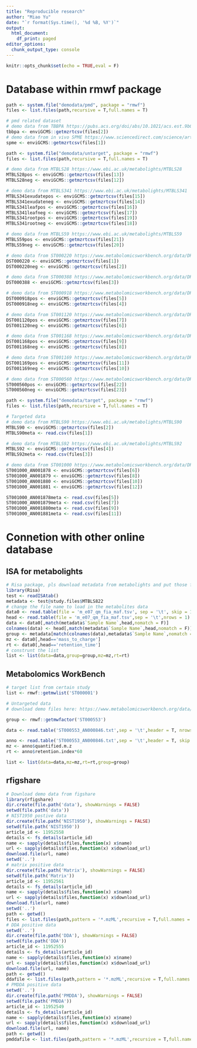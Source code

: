 ```yaml
---
title: "Reproducible research"
author: "Miao Yu"
date: "`r format(Sys.time(), '%d %B, %Y')`"
output:
  html_document:
    df_print: paged
editor_options: 
  chunk_output_type: console
---
```


```r
knitr::opts_chunk$set(echo = TRUE,eval = F)
```

# Database within rmwf package

```r
path <- system.file("demodata/pmd", package = "rmwf")
files <- list.files(path,recursive = T,full.names = T)

# pmd related dataset
# demo data from TBBPA https://pubs.acs.org/doi/abs/10.1021/acs.est.9b02122
tbbpa <- enviGCMS::getmzrtcsv(files[2])
# demo data from in vivo SPME https://www.sciencedirect.com/science/article/pii/S0003267018313047
spme <- enviGCMS::getmzrtcsv(files[1])

path <- system.file("demodata/untarget", package = "rmwf")
files <- list.files(path,recursive = T,full.names = T)

# demo data from MTBLS28 https://www.ebi.ac.uk/metabolights/MTBLS28
MTBLS28pos <- enviGCMS::getmzrtcsv(files[13])
MTBLS28neg <- enviGCMS::getmzrtcsv(files[12])

# demo data from MTBLS341 https://www.ebi.ac.uk/metabolights/MTBLS341
MTBLS341exudatepos <- enviGCMS::getmzrtcsv(files[15])
MTBLS341exudateneg <- enviGCMS::getmzrtcsv(files[14])
MTBLS341leafpos <- enviGCMS::getmzrtcsv(files[16])
MTBLS341leafneg <- enviGCMS::getmzrtcsv(files[17])
MTBLS341rootpos <- enviGCMS::getmzrtcsv(files[19])
MTBLS341rootneg <- enviGCMS::getmzrtcsv(files[18])

# demo data from MTBLS59 https://www.ebi.ac.uk/metabolights/MTBLS59
MTBLS59pos <- enviGCMS::getmzrtcsv(files[21])
MTBLS59neg <- enviGCMS::getmzrtcsv(files[20])

# demo data from ST000220 https://www.metabolomicsworkbench.org/data/DRCCMetadata.php?Mode=Study&StudyID=ST000220
DST000220 <- enviGCMS::getmzrtcsv(files[1])
DST000220neg <- enviGCMS::getmzrtcsv(files[2])

# demo data from ST000388 https://www.metabolomicsworkbench.org/data/DRCCMetadata.php?Mode=Study&StudyID=ST000388
DST000388 <- enviGCMS::getmzrtcsv(files[3])

# demo data from ST000918 https://www.metabolomicsworkbench.org/data/DRCCMetadata.php?Mode=Study&StudyID=ST000918
DST000918pos <- enviGCMS::getmzrtcsv(files[5])
DST000918neg <- enviGCMS::getmzrtcsv(files[4])

# demo data from ST001120 https://www.metabolomicsworkbench.org/data/DRCCMetadata.php?Mode=Study&StudyID=ST001120
DST001120pos <- enviGCMS::getmzrtcsv(files[7])
DST001120neg <- enviGCMS::getmzrtcsv(files[6])

# demo data from ST001168 https://www.metabolomicsworkbench.org/data/DRCCMetadata.php?Mode=Study&StudyID=ST001168
DST001168pos <- enviGCMS::getmzrtcsv(files[9])
DST001168neg <- enviGCMS::getmzrtcsv(files[8])

# demo data from ST001169 https://www.metabolomicsworkbench.org/data/DRCCMetadata.php?Mode=Study&StudyID=ST001169
DST001169pos <- enviGCMS::getmzrtcsv(files[11])
DST001169neg <- enviGCMS::getmzrtcsv(files[10])

# demo data from ST000560 https://www.metabolomicsworkbench.org/data/DRCCMetadata.php?Mode=Study&StudyID=ST000560
ST000560pos <- enviGCMS::getmzrtcsv(files[22])
ST000560neg <- enviGCMS::getmzrtcsv(files[23])

path <- system.file("demodata/target", package = "rmwf")
files <- list.files(path,recursive = T,full.names = T)

# Targeted data
# demo data from MTBLS90 https://www.ebi.ac.uk/metabolights/MTBLS90
MTBLS90 <- enviGCMS::getmzrtcsv(files[2])
MTBLS90meta <- read.csv(files[1])

# demo data from MTBLS92 https://www.ebi.ac.uk/metabolights/MTBLS92
MTBLS92 <- enviGCMS::getmzrtcsv(files[4])
MTBLS92meta <- read.csv(files[3])

# demo data from ST001000 https://www.metabolomicsworkbench.org/data/DRCCMetadata.php?Mode=Study&StudyID=ST001000
ST001000_AN001878 <- enviGCMS::getmzrtcsv(files[6])
ST001000_AN001879 <- enviGCMS::getmzrtcsv(files[8])
ST001000_AN001880 <- enviGCMS::getmzrtcsv(files[10])
ST001000_AN001881 <- enviGCMS::getmzrtcsv(files[12])

ST001000_AN001878meta <- read.csv(files[5])
ST001000_AN001879meta <- read.csv(files[7])
ST001000_AN001880meta <- read.csv(files[9])
ST001000_AN001881meta <- read.csv(files[11])
```

# Connetion with other online database

## ISA for metabolights

```r
# Risa package, pls download metadata from metabolights and put those file in current work dir
library(Risa)
test <- readISAtab()
metadata <- test@study.files$MTBLS822
# change the file name to load in the metabolites data
data0 <- read.table(file = 'm_e07_qm_fia_maf.tsv', sep = '\t', skip = 1)
head <- read.table(file = 'm_e07_qm_fia_maf.tsv',sep = '\t',nrows = 1)
data <- data0[,match(metadata$`Sample Name`,head,nomatch = F)]
colnames(data) <- head[,match(metadata$`Sample Name`,head,nomatch = F)]
group <- metadata[match(colnames(data),metadata$`Sample Name`,nomatch = F),]
mz <- data0[,head=='mass_to_charge']
rt <- data0[,head=='retention_time']
# construnt the list
list <- list(data=data,group=group,mz=mz,rt=rt)
```

## Metabolomics WorkBench

```r
# target list from certain study
list <- rmwf::getmwlist('ST000001')

# Untargeted data
# download demo files here: https://www.metabolomicsworkbench.org/data/DRCCMetadata.php?Mode=ProcessDownloadResults&StudyID=ST000553&AnalysisID=AN000845

group <- rmwf::getmwfactor('ST000553')

data <- read.table('ST000553_AN000846.txt',sep = '\t',header = T, nrows = 1983,na.strings = '\\N',row.names = 1)

anno <- read.table('ST000553_AN000846.txt',sep = '\t',header = T, skip = 1985,na.strings = '\\N',row.names = 1)
mz <- anno$quantified.m.z
rt <- anno$retention.index*60

list <- list(data=data,mz=mz,rt=rt,group=group)
```

## rfigshare

```r
# Download demo data from figshare
library(rfigshare)
dir.create(file.path('data'), showWarnings = FALSE)
setwd(file.path('data'))
# NIST1950 postive data
dir.create(file.path('NIST1950'), showWarnings = FALSE)
setwd(file.path('NIST1950'))
article_id <- 11952558
details <- fs_details(article_id)
name <- sapply(details$files,function(x) x$name)
url <- sapply(details$files,function(x) x$download_url)
download.file(url, name)
setwd('..')
# matrix positive data
dir.create(file.path('Matrix'), showWarnings = FALSE)
setwd(file.path('Matrix'))
article_id <- 11952561
details <- fs_details(article_id)
name <- sapply(details$files,function(x) x$name)
url <- sapply(details$files,function(x) x$download_url)
download.file(url, name)
setwd('..')
path <- getwd()
files <- list.files(path,pattern = '*.mzML',recursive = T,full.names = T)
# DDA positive data
setwd('..')
dir.create(file.path('DDA'), showWarnings = FALSE)
setwd(file.path('DDA'))
article_id <- 11952555
details <- fs_details(article_id)
name <- sapply(details$files,function(x) x$name)
url <- sapply(details$files,function(x) x$download_url)
download.file(url, name)
path <- getwd()
ddafile <- list.files(path,pattern = '*.mzML',recursive = T,full.names = T)
# PMDDA positive data
setwd('..')
dir.create(file.path('PMDDA'), showWarnings = FALSE)
setwd(file.path('PMDDA'))
article_id <- 11952549
details <- fs_details(article_id)
name <- sapply(details$files,function(x) x$name)
url <- sapply(details$files,function(x) x$download_url)
download.file(url, name)
path <- getwd()
pmddafile <- list.files(path,pattern = '*.mzML',recursive = T,full.names = T)
```

